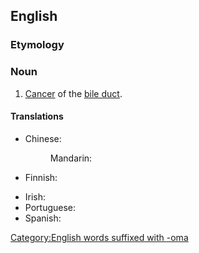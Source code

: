 ==English==

===Etymology===
{{prefix|cholangio|carcinoma|lang=en}}

===Noun===
{{wikipedia}}
{{en-noun|s|cholangiocarcinomata}}

# {{lb|en|pathology}} [[cancer|Cancer]] of the [[bile duct]].

====Translations====
{{trans-top|pathology: cancer of the bile duct}}
* Chinese:
*: Mandarin: {{t-needed|cmn}}
* Finnish: {{t|fi|sappitiesyöpä}}
{{trans-mid}}
* Irish: {{t|ga|ailse dhucht an domlais|f}}
* Portuguese: {{t-needed|pt}}
* Spanish: {{t|es|colangiocarcinoma}}
{{trans-bottom}}

[[Category:English words suffixed with -oma]]
